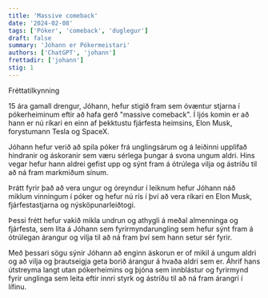 ```yaml
---
title: 'Massive comeback'
date: '2024-02-08'
tags: ['Póker', 'comeback', 'duglegur']
draft: false
summary: 'Jóhann er Pókermeistari'
authors: ['ChatGPT', 'johann']
frettadir: ['johann']
stig: 1
---
```



Fréttatilkynning

15 ára gamall drengur, Jóhann, hefur stigið fram sem óvæntur stjarna í pókerheiminum eftir að hafa gerð "massive comeback". Í ljós komin er að hann er nú ríkari en einn af þekktustu fjárfesta heimsins, Elon Musk, forystumann Tesla og SpaceX.

Jóhann hefur verið að spila póker frá unglingsárum og á leiðinni upplifað hindranir og áskoranir sem væru sérlega þungar á svona ungum aldri. Hins vegar hefur hann aldrei gefist upp og sýnt fram á ótrúlega vilja og ástríðu til að ná fram markmiðum sínum.

Þrátt fyrir það að vera ungur og óreyndur í leiknum hefur Jóhann náð miklum vinningum í póker og hefur nú rís í því að vera ríkari en Elon Musk, fjárfestastjarna og nýsköpunarleiðtogi.

Þessi frétt hefur vakið mikla undrun og athygli á meðal almenninga og fjárfesta, sem líta á Jóhann sem fyrirmyndarungling sem hefur sýnt fram á ótrúlegan árangur og vilja til að ná fram því sem hann setur sér fyrir.

Með þessari sögu sýnir Jóhann að enginn áskorun er of mikil á ungum aldri og að vilja og þrautseigja geta borið árangur á hvaða aldri sem er. Áhrif hans útstreyma langt utan pókerheimins og þjóna sem innblástur og fyrirmynd fyrir unglinga sem leita eftir innri styrk og ástríðu til að ná fram árangri í lífinu.

